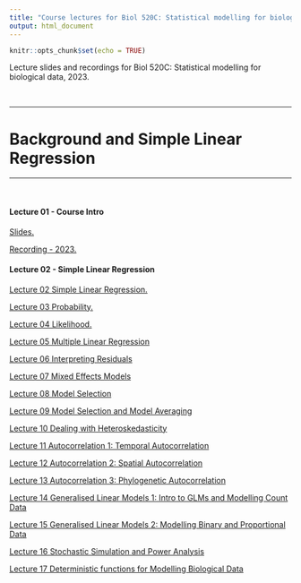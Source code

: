 ```yaml
---
title: "Course lectures for Biol 520C: Statistical modelling for biological data"
output: html_document
---
```

  
  ```r
knitr::opts_chunk$set(echo = TRUE)
```

Lecture slides and recordings for Biol 520C: Statistical modelling for biological data, 2023.

<br />

***
# Background and Simple Linear Regression
***
<br />

#### Lecture 01 - Course Intro

<a href="Lectures/Course_Intro.pdf" target="_blank">Slides.</a>

<a href="https://ubc.zoom.us/rec/share/LhYPK9kO0J2msQ_o4AOuCYj5Uqlmj58nvCn0BiRGaRI1ZD1SOcEG3Dyu3aBNuJA6.Ub0iqzTk___JOq76" target="_blank">Recording - 2023.</a>

#### Lecture 02 - Simple Linear Regression

<a href="Lectures/02_Regression.pdf" target="_blank">Lecture 02 Simple Linear Regression.</a>

<a href="Lectures/03_Probability.pdf" target="_blank">Lecture 03 Probability.</a>

<a href="Lectures/04_Likelihood.pdf" target="_blank">Lecture 04 Likelihood. </a>

<a href="Lectures/05_Multiple_Linear_Regression.pdf" target="_blank">Lecture 05 Multiple Linear Regression </a>

<a href="Lectures/06_Residuals.pdf" target="_blank">Lecture 06 Interpreting Residuals </a>

<a href="Lectures/07_Mixed_Models.pdf" target="_blank">Lecture 07 Mixed Effects Models </a>

<a href="Lectures/08_Model_Selection.pdf" target="_blank">Lecture 08 Model Selection </a>

<a href="Lectures/09_Model_Averaging.pdf" target="_blank">Lecture 09 Model Selection and Model Averaging </a>

<a href="Lectures/10_Heteroscedasticity.pdf" target="_blank">Lecture 10 Dealing with Heteroskedasticity </a>

<a href="Lectures/11_Autocorrelation_1.pdf" target="_blank">Lecture 11 Autocorrelation 1: Temporal Autocorrelation </a>

<a href="Lectures/12_Autocorrelation_2.pdf" target="_blank">Lecture 12 Autocorrelation 2: Spatial Autocorrelation </a>

<a href="Lectures/13_Autocorrelation_3.pdf" target="_blank">Lecture 13 Autocorrelation 3: Phylogenetic Autocorrelation </a>

<a href="Lectures/14_GLMs_1.pdf" target="_blank">Lecture 14 Generalised Linear Models 1: Intro to GLMs and Modelling Count Data </a>

<a href="Lectures/15_GLMs_2.pdf" target="_blank">Lecture 15 Generalised Linear Models 2: Modelling Binary and Proportional Data </a>

<a href="Lectures/16_Stochastic_Simulation.pdf" target="_blank">Lecture 16 Stochastic Simulation and Power Analysis </a>

<a href="Lectures/17_NonLinearity.pdf" target="_blank">Lecture 17 Deterministic functions for Modelling Biological Data </a>

